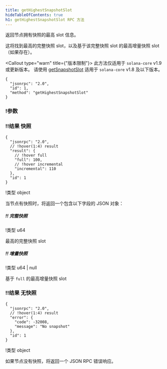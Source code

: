 ```yaml
---
title: getHighestSnapshotSlot
hideTableOfContents: true
h1: getHighestSnapshotSlot RPC 方法
---
```


返回节点拥有快照的最高 slot 信息。

这将找到最高的完整快照 slot，以及基于该完整快照 slot 的最高增量快照 slot（如果存在）。

<Callout type="warn" title={"版本限制"}>
  此方法仅适用于 `solana-core`
  v1.9 或更新版本。 请使用 [getSnapshotSlot](/docs/rpc/http/getsnapshotslot)
  适用于 `solana-core` v1.8
  及以下版本。
</Callout>

<APIMethod>

```jsonc !!request curl
{
  "jsonrpc": "2.0",
  "id": 1,
  "method": "getHighestSnapshotSlot"
}
```

### !参数

### !!结果 快照

```jsonc !response
{
  "jsonrpc": "2.0",
  // !hover(1:4) result
  "result": {
    // !hover full
    "full": 100,
    // !hover incremental
    "incremental": 110
  },
  "id": 1
}
```

!类型 object

当节点有快照时，将返回一个包含以下字段的 JSON 对象：

##### !! 完整快照

!类型 u64

最高的完整快照 slot

##### !! 增量快照

!类型 u64 | null

基于 `full` 的最高增量快照 slot

### !!结果 无快照

```jsonc !response
{
  "jsonrpc": "2.0",
  // !hover(1:4) result
  "error": {
    "code": -32008,
    "message": "No snapshot"
  },
  "id": 1
}
```

!类型 object

如果节点没有快照，将返回一个 JSON RPC 错误响应。

</APIMethod>
